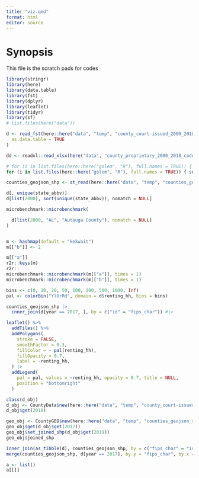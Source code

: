```yaml
---
title: "viz.qmd"
format: html
editor: source
---
```


# Synopsis
This file is the scratch pads for codes
```r
library(stringr)
library(here)
library(data.table)
library(fst)
library(dplyr)
library(leaflet)
library(tidyr)
library(sf)
# list.files(here("data"))
```

```r
d <- read_fst(here::here("data", "temp", "county_court-issued_2000_2018.fst"),
  as.data.table = TRUE
)

dd <- readxl::read_xlsx(here("data", "county_proprietary_2000_2018_codebook.xlsx"))

# for (i in list.files(here::here("golem", "R"), full.names = TRUE)) { file.edit(i) }
for (i in list.files(here::here("golem", "R"), full.names = TRUE)) { source(i) }

counties_geojson_shp <- st_read(here::here("data", "temp", "counties_geojson_sf.shp"))
```

```r
d[, unique(state_abbv)]
d[list(2000), sort(unique(state_abbv)), nomatch = NULL]

microbenchmark::microbenchmark(

  d[list(2000, "AL", "Autauga County"), nomatch = NULL]
)


m <- hashmap(default = "kekwait")
m[["b"]] <- 2

m[["a"]]
r2r::keys(m)
r2r::
microbenchmark::microbenchmark(m[["a"]], times = 1)
microbenchmark::microbenchmark(m[["b"]], times = 1)
```


```r
bins <- c(0, 10, 20, 50, 100, 200, 500, 1000, Inf)
pal <- colorBin("YlOrRd", domain = d$renting_hh, bins = bins)

counties_geojson_shp |>
  inner_join(d[year == 2017, ], by = c("id" = "fips_char")) #|>

leaflet() %>%
  addTiles() %>%
  addPolygons(
    stroke = FALSE,
    smoothFactor = 0.3,
    fillColor = ~ pal(renting_hh),
    fillOpacity = 0.7,
    label = ~renting_hh,
  ) |>
  addLegend(
    pal = pal, values = ~renting_hh, opacity = 0.7, title = NULL,
    position = "bottomright"
  )
```

```r
class(d_obj)
d_obj <- CountyData$new(here::here("data", "temp", "county_court-issued_2000_2018.fst"))
d_obj$get(2018)

geo_obj <- CountyGEO$new(here::here("data", "temp", "counties_geojson_sf.shp"))
geo_obj$get(d_obj$get(2017))
geo_obj$set_joined_shp(d_obj$get(2019))
geo_obj$joined_shp

inner_join(as_tibble(d), counties_geojson_shp, by = c("fips_char" = "id"))
merge(counties_geojson_shp, d[year == 2017], by.y = "fips_char", by.x = "id")

a <- list()
a[[]]
```
